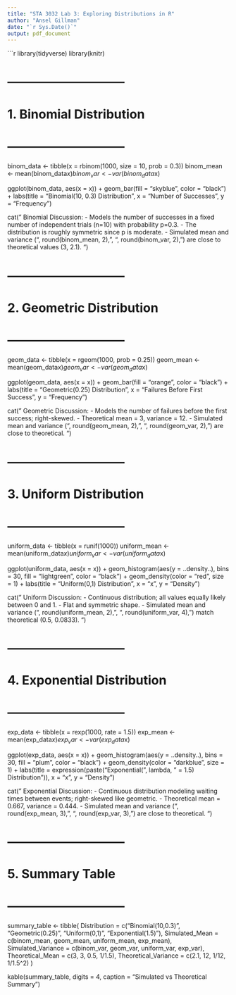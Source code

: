 ---
title: "STA 3032 Lab 3: Exploring Distributions in R"
author: "Ansel Gillman"
date: "`r Sys.Date()`"
output: pdf_document
---

```{r, echo=TRUE, message=FALSE, warning=FALSE}
library(tidyverse)
library(knitr)

# -----------------------------
# 1. Binomial Distribution
# -----------------------------
binom_data <- tibble(x = rbinom(1000, size = 10, prob = 0.3))
binom_mean <- mean(binom_data$x)
binom_var <- var(binom_data$x)

ggplot(binom_data, aes(x = x)) +
  geom_bar(fill = "skyblue", color = "black") +
  labs(title = "Binomial(10, 0.3) Distribution",
       x = "Number of Successes", y = "Frequency")

cat("
Binomial Discussion:
- Models the number of successes in a fixed number of independent trials (n=10) with probability p=0.3.
- The distribution is roughly symmetric since p is moderate.
- Simulated mean and variance (", round(binom_mean, 2), ", ", round(binom_var, 2), ") are close to theoretical values (3, 2.1).
")

# -----------------------------
# 2. Geometric Distribution
# -----------------------------
geom_data <- tibble(x = rgeom(1000, prob = 0.25))
geom_mean <- mean(geom_data$x)
geom_var <- var(geom_data$x)

ggplot(geom_data, aes(x = x)) +
  geom_bar(fill = "orange", color = "black") +
  labs(title = "Geometric(0.25) Distribution",
       x = "Failures Before First Success", y = "Frequency")

cat("
Geometric Discussion:
- Models the number of failures before the first success; right-skewed.
- Theoretical mean = 3, variance = 12. 
- Simulated mean and variance (", round(geom_mean, 2), ", ", round(geom_var, 2), ") are close to theoretical.
")

# -----------------------------
# 3. Uniform Distribution
# -----------------------------
uniform_data <- tibble(x = runif(1000))
uniform_mean <- mean(uniform_data$x)
uniform_var <- var(uniform_data$x)

ggplot(uniform_data, aes(x = x)) +
  geom_histogram(aes(y = ..density..), bins = 30, fill = "lightgreen", color = "black") +
  geom_density(color = "red", size = 1) +
  labs(title = "Uniform(0,1) Distribution", x = "x", y = "Density")

cat("
Uniform Discussion:
- Continuous distribution; all values equally likely between 0 and 1.
- Flat and symmetric shape.
- Simulated mean and variance (", round(uniform_mean, 2), ", ", round(uniform_var, 4), ") match theoretical (0.5, 0.0833).
")

# -----------------------------
# 4. Exponential Distribution
# -----------------------------
exp_data <- tibble(x = rexp(1000, rate = 1.5))
exp_mean <- mean(exp_data$x)
exp_var <- var(exp_data$x)

ggplot(exp_data, aes(x = x)) +
  geom_histogram(aes(y = ..density..), bins = 30, fill = "plum", color = "black") +
  geom_density(color = "darkblue", size = 1) +
  labs(title = expression(paste("Exponential(", lambda, " = 1.5) Distribution")),
       x = "x", y = "Density")

cat("
Exponential Discussion:
- Continuous distribution modeling waiting times between events; right-skewed like geometric.
- Theoretical mean = 0.667, variance = 0.444.
- Simulated mean and variance (", round(exp_mean, 3), ", ", round(exp_var, 3), ") are close to theoretical.
")

# -----------------------------
# 5. Summary Table
# -----------------------------
summary_table <- tibble(
  Distribution = c("Binomial(10,0.3)", "Geometric(0.25)", "Uniform(0,1)", "Exponential(1.5)"),
  Simulated_Mean = c(binom_mean, geom_mean, uniform_mean, exp_mean),
  Simulated_Variance = c(binom_var, geom_var, uniform_var, exp_var),
  Theoretical_Mean = c(3, 3, 0.5, 1/1.5),
  Theoretical_Variance = c(2.1, 12, 1/12, 1/1.5^2)
)

kable(summary_table, digits = 4, caption = "Simulated vs Theoretical Summary")

